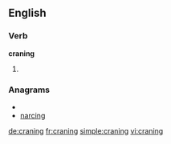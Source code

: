 ==English==

===Verb===
'''craning'''

# {{present participle of|[[crane]]}}

===Anagrams===
* {{alphagram|acginnr}}
* [[narcing#English|narcing]]


[[de:craning]]
[[fr:craning]]
[[simple:craning]]
[[vi:craning]]